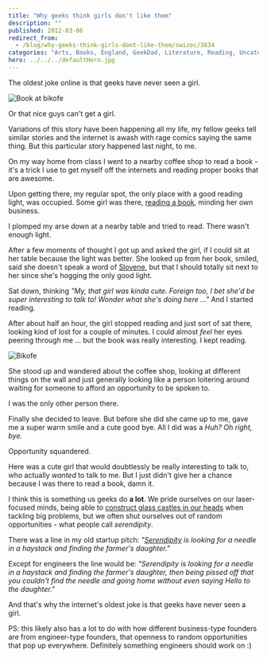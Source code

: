 ```yaml
---
title: "Why geeks think girls don't like them"
description: ""
published: 2012-03-06
redirect_from:
  - /blog/why-geeks-think-girls-dont-like-them/swizec/3834
categories: "Arts, Books, England, GeekDad, Literature, Reading, Uncategorized"
hero: ../../../defaultHero.jpg
---
```


The oldest joke online is that geeks have never seen a girl.

![Book at bikofe](https://swizec.com/wp-content/uploads/2012/03/bFby6rsfkX34IGZEQa9Xb5xDFnKp00DGWdhLzDw4gmw5.jpg "Book at bikofe")

Or that nice guys can't get a girl.

Variations of this story have been happening all my life, my fellow geeks tell similar stories and the internet is awash with rage comics saying the same thing. But this particular story happened last night, to me.

On my way home from class I went to a nearby coffee shop to read a book - it's a trick I use to get myself off the internets and reading proper books that are awesome.

Upon getting there, my regular spot, the only place with a good reading light, was occupied. Some girl was there, [reading a book](http://en.wikipedia.org/wiki/Reading_%28process%29 "Reading (process)"), minding her own business.

I plomped my arse down at a nearby table and tried to read. There wasn't enough light.

After a few moments of thought I got up and asked the girl, if I could sit at her table because the light was better. She looked up from her book, smiled, said she doesn't speak a word of [Slovene](http://en.wikipedia.org/wiki/Slovene_language "Slovene language"), but that I should totally sit next to her since she's hogging the only good light.

Sat down, thinking _"My, that girl was kinda cute. Foreign too, I bet she'd be super interesting to talk to! Wonder what she's doing here ..."_ And I started reading.

After about half an hour, the girl stopped reading and just sort of sat there, looking kind of lost for a couple of minutes. I could almost _feel_ her eyes peering through me ... but the book was really interesting. I kept reading.

![Bikofe](https://swizec.com/wp-content/uploads/2012/03/G2XU3IIWNOBNXBYGGLNXKAEFFSZFOVK4HEPG0WFYTMA2FHCB2.jpg "Bikofe")

She stood up and wandered about the coffee shop, looking at different things on the wall and just generally looking like a person loitering around waiting for someone to afford an opportunity to be spoken to.

I was the only other person there.

Finally she decided to leave. But before she did she came up to me, gave me a super warm smile and a cute good bye. All I did was a _Huh? Oh right, bye._

Opportunity squandered.

Here was a cute girl that would doubtlessly be really interesting to talk to, who actually _wanted_ to talk to me. But I just didn't give her a chance because I was there to read a book, damn it.

I think this is something us geeks do **a lot**. We pride ourselves on our laser-focused minds, being able to [construct glass castles in our heads](https://swizec.com/blog/why-programmers-work-at-night-2/ "Why programmers work at night") when tackling big problems, but we often shut ourselves out of random opportunities - what people call _serendipity_.

There was a line in my old startup pitch: _"[Serendipity](http://www.imdb.com/title/tt0240890/ "Serendipity (film)") is looking for a needle in a haystack and finding the farmer's daughter."_

Except for engineers the line would be: _"Serendipity is looking for a needle in a haystack and finding the farmer's daughter, then being pissed off that you couldn't find the needle and going home without even saying Hello to the daughter."_

And that's why the internet's oldest joke is that geeks have never seen a girl.

PS: this likely also has a lot to do with how different business-type founders are from engineer-type founders, that openness to random opportunities that pop up everywhere. Definitely something engineers should work on :)


